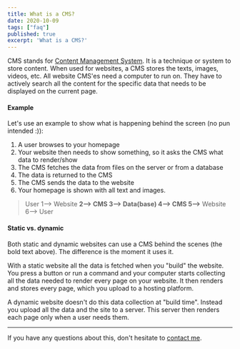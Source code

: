 ```yaml
---
title: What is a CMS?
date: 2020-10-09
tags: ["faq"]
published: true
excerpt: 'What is a CMS?'
---
```


CMS stands for [Content Management System](https://en.wikipedia.org/wiki/Content_management_system). It is a technique or system to store content. When used for websites, a CMS stores the texts, images, videos, etc. 
All website CMS'es need a computer to run on. They have to actively search all the content for the specific data that needs to be displayed on the current page.

#### Example

Let's use an example to show what is happening behind the screen (no pun intended :)):

1. A user browses to your homepage
2. Your website then needs to show something, so it asks the CMS what data to render/show
3. The CMS fetches the data from files on the server or from a database
4. The data is returned to the CMS
5. The CMS sends the data to the website
6. Your homepage is shown with all text and images.

> User 1--> Website **2--> CMS 3--> Data(base) 4--> CMS 5-->** Website 6--> User

#### Static vs. dynamic

Both static and dynamic websites can use a CMS behind the scenes (the bold text above). The difference is the moment it uses it.

With a static website all the data is fetched when you "build" the website. You press a button or run a command and your computer starts collecting all the data needed to render every page on your website. It then renders and stores every page, which you upload to a hosting platform.

A dynamic website doesn't do this data collection at "build time". Instead you upload all the data and the site to a server. This server then renders each page only when a user needs them.

***

If you have any questions about this, don't hesitate to [contact me](/home#Contact).